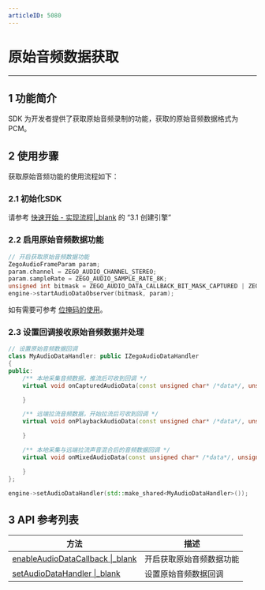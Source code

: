 ```yaml
---
articleID: 5080
---
```

# 原始音频数据获取

- - -

## 1 功能简介

SDK 为开发者提供了获取原始音频录制的功能，获取的原始音频数据格式为 PCM。

## 2 使用步骤

获取原始音频功能的使用流程如下：

### 2.1 初始化SDK

请参考 [快速开始 - 实现流程\|_blank](7633#3_1) 的 “3.1 创建引擎”

### 2.2 启用原始音频数据功能

```C++
// 开启获取原始音频数据功能
ZegoAudioFrameParam param;
param.channel = ZEGO_AUDIO_CHANNEL_STEREO;
param.sampleRate = ZEGO_AUDIO_SAMPLE_RATE_8K;
unsigned int bitmask = ZEGO_AUDIO_DATA_CALLBACK_BIT_MASK_CAPTURED | ZEGO_AUDIO_DATA_CALLBACK_BIT_MASK_PLAYBACK;
engine->startAudioDataObserver(bitmask, param);
```
<div class="mk-hint">

如有需要可参考 [位掩码的使用](#8663)。
</div>

### 2.3 设置回调接收原始音频数据并处理

```C++
// 设置原始音频数据回调
class MyAudioDataHandler: public IZegoAudioDataHandler
{
public:
    /** 本地采集音频数据，推流后可收到回调 */
    virtual void onCapturedAudioData(const unsigned char* /*data*/, unsigned int /*dataLength*/, ZegoAudioFrameParam /*param*/) {

    }

    /** 远端拉流音频数据，开始拉流后可收到回调 */
    virtual void onPlaybackAudioData(const unsigned char* /*data*/, unsigned int /*dataLength*/, ZegoAudioFrameParam /*param*/) {

    }

    /** 本地采集与远端拉流声音混合后的音频数据回调 */
    virtual void onMixedAudioData(const unsigned char* /*data*/, unsigned int /*dataLength*/, ZegoAudioFrameParam /*param*/) {

    }
};

engine->setAudioDataHandler(std::make_shared<MyAudioDataHandler>());
```

## 3 API 参考列表

| 方法 | 描述 |
|-------|--------|
| [enableAudioDataCallback \|_blank](/zh/api?doc=Express_Video_SDK_API~CPP_windows~class~zego-express-i-zego-express-engine#enable-audio-data-callback) | 开启获取原始音频数据功能 |
| [setAudioDataHandler \|_blank](/zh/api?doc=Express_Video_SDK_API~CPP_windows~class~zego-express-i-zego-express-engine#set-audio-data-handler) | 设置原始音频数据回调 |
